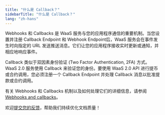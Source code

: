 ```yaml
---
title: "什么是 Callback？"
sidebarTitle: "什么是 Callback？"
lang: "zh-hans"
---
```


Webhooks 和 Callbacks 是 WaaS 服务与您的应用程序通信的重要机制。当您设置并注册 Callback Endpoint 和 Webhook Endpoint后，WaaS 服务会在事件发生时向指定的 URL 发送推送消息。它们让您的应用程序接收实时更新或通知，并相应地响应事件。

Callback 类似于双因素身份验证 (Two Factor Authentication, 2FA) 方式。WaaS 2.0 服务使用 Callback 来验证您的身份。要使用 WaaS 2.0 API 进行提币或合约调用，您必须注册一个 Callback Endpoint 并处理 Callback 消息以批准提款或合约调用。

有关 Webhooks 和 Callbacks 机制以及如何处理它们的详细信息，请参阅 [Webhooks and callbacks](https://www.cobo.com/developers/v2/guides/webhooks-callbacks/introduction)。

<Tip>欢迎[提交您的反馈](https://forms.zohopublic.com/cobo/form/DocumentFeedbackForm/formperma/QvLOhxJv1_JMsJ-1dleZ8Itb_7rzN-LtgvsDdxosoVI?referrername=manuals)，帮助我们持续优化文档质量！</Tip>